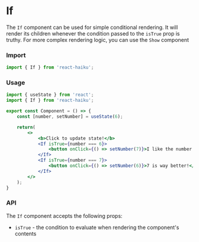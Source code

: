 # If

The `If` component can be used for simple conditional rendering. It will render its children whenever the condition passed to the `isTrue` prop is truthy. For more complex rendering logic, you can use the `Show` component

### Import

```jsx
import { If } from 'react-haiku';
```

### Usage


<IfDemo />

```jsx
import { useState } from 'react';
import { If } from 'react-haiku';

export const Component = () => {
    const [number, setNumber] = useState(6);

    return(
        <>
            <b>Click to update state!</b>
            <If isTrue={number === 6}>
                <button onClick={() => setNumber(7)}>I like the number 6!</button>
            </If>
            <If isTrue={number === 7}>
                <button onClick={() => setNumber(6)}>7 is way better!</button>
            </If>
        </>
    );
}
```

### API

The `If` component accepts the following props:

- `isTrue` - the condition to evaluate when rendering the component's contents